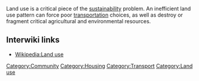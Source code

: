 {{topic header| default.png | Land use}}


Land use is a critical piece of the [[sustainability]] problem. An inefficient land use pattern can force poor [[transportation]] choices, as well as destroy or fragment critical agricultural and environmental resources.
== Interwiki links ==

* [[Wikipedia:Land use]]

[[Category:Community]]
[[Category:Housing]]
[[Category:Transport]]
[[Category:Land use]]